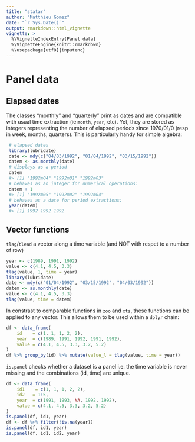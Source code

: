 ```yaml
---
title: "statar"
author: "Matthieu Gomez"
date: "`r Sys.Date()`"
output: rmarkdown::html_vignette
vignette: >
  %\VignetteIndexEntry{Panel data}
  %\VignetteEngine{knitr::rmarkdown}
  %\usepackage[utf8]{inputenc}
---
```




# Panel data


## Elapsed dates

The classes "monthly" and "quarterly"  print as dates and are compatible with usual time extraction (ie `month`, `year`, etc). Yet, they are stored as integers representing the number of elapsed periods since 1970/01/0 (resp in week, months, quarters). This is particularly handy for simple algebra:

```R
 # elapsed dates
 library(lubridate)
 date <- mdy(c("04/03/1992", "01/04/1992", "03/15/1992"))  
 datem <- as.monthly(date)
 # displays as a period
 datem
 #> [1] "1992m04" "1992m01" "1992m03"
 # behaves as an integer for numerical operations:
 datem + 1
 #> [1] "1992m05" "1992m02" "1992m04"
 # behaves as a date for period extractions:
 year(datem)
 #> [1] 1992 1992 1992
```


## Vector functions

`tlag`/`tlead` a vector along a time variable (and NOT with respet to a number of row)

```R
year <- c(1989, 1991, 1992)
value <- c(4.1, 4.5, 3.3)
tlag(value, 1, time = year)
library(lubridate)
date <- mdy(c("01/04/1992", "03/15/1992", "04/03/1992"))
datem <- as.monthly(date)
value <- c(4.1, 4.5, 3.3)
tlag(value, time = datem) 
```


In constrast to comparable functions in `zoo` and `xts`, these functions can be applied to any vector. This allows them to be used within  a `dplyr` chain:


```R
df <- data_frame(
    id    = c(1, 1, 1, 2, 2),
    year  = c(1989, 1991, 1992, 1991, 1992),
    value = c(4.1, 4.5, 3.3, 3.2, 5.2)
)
df %>% group_by(id) %>% mutate(value_l = tlag(value, time = year))
```


`is.panel` checks whether a dataset is a panel i.e. the  time variable is never missing and the combinations (id, time) are unique.

```R
df <- data_frame(
    id1    = c(1, 1, 1, 2, 2),
    id2   = 1:5,
    year  = c(1991, 1993, NA, 1992, 1992),
    value = c(4.1, 4.5, 3.3, 3.2, 5.2)
)
is.panel(df, id1, year)
df <- df %>% filter(!is.na(year))
is.panel(df, id1, year)
is.panel(df, id1, id2, year)
```







